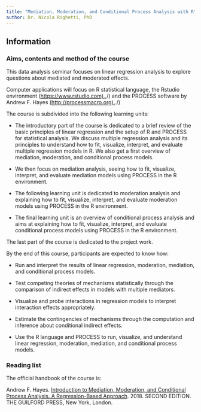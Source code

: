 ```yaml
---
title: "Mediation, Moderation, and Conditional Process Analysis with R"
author: Dr. Nicola Righetti, PhD
---
```


## Information

### Aims, contents and method of the course

This data analysis seminar focuses on linear regression analysis to explore questions about mediated and moderated effects.

Computer applications will focus on R statistical language, the Rstudio environment ([https://www.rstudio.com),](https://www.rstudio.com/),/) and the PROCESS software by Andrew F. Hayes ([http://processmacro.org).](http://processmacro.org/)./)

The course is subdivided into the following learning units:

-   The introductory part of the course is dedicated to a brief review of the basic principles of linear regression and the setup of R and PROCESS for statistical analysis. We discuss multiple regression analysis and its principles to understand how to fit, visualize, interpret, and evaluate multiple regression models in R. We also get a first overview of mediation, moderation, and conditional process models.

-   We then focus on mediation analysis, seeing how to fit, visualize, interpret, and evaluate mediation models using PROCESS in the R environment.

-   The following learning unit is dedicated to moderation analysis and explaining how to fit, visualize, interpret, and evaluate moderation models using PROCESS in the R environment.

-   The final learning unit is an overview of conditional process analysis and aims at explaining how to fit, visualize, interpret, and evaluate conditional process models using PROCESS in the R environment.

The last part of the course is dedicated to the project work.

By the end of this course, participants are expected to know how:

-   Run and interpret the results of linear regression, moderation, mediation, and conditional process models.

-   Test competing theories of mechanisms statistically through the comparison of indirect effects in models with multiple mediators.

-   Visualize and probe interactions in regression models to interpret interaction effects appropriately.

-   Estimate the contingencies of mechanisms through the computation and inference about conditional indirect effects.

-   Use the R language and PROCESS to run, visualize, and understand linear regression, moderation, mediation, and conditional process models.

### Reading list

The official handbook of the course is:

Andrew F. Hayes. [Introduction to Mediation, Moderation, and Conditional Process Analysis. A Regression-Based Approach](https://books.google.at/books?id=6uk7DwAAQBAJ&printsec=frontcover&dq=introduction+to+Mediation,+Moderation,+and+Conditional+Process+Analysis.+A+Regression-Based+Approach.+2018+second+edition&hl=en&sa=X&ved=2ahUKEwjaoLSi6cf9AhV0S_EDHbngDwwQ6AF6BAgHEAI#v=onepage&q=introduction%20to%20Mediation%2C%20Moderation%2C%20and%20Conditional%20Process%20Analysis.%20A%20Regression-Based%20Approach.%202018%20second%20edition&f=false). 2018. SECOND EDITION. THE GUILFORD PRESS, New York, London.
